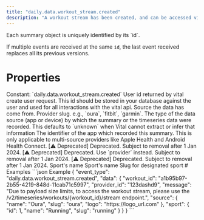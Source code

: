 ```yaml
---
title: "daily.data.workout_stream.created"
description: "A workout stream has been created, and can be accessed via the /v2/timeseries/workouts/&lcub;workout_id&rcub;/stream endpoint."
---
```

<Warning>
Each summary object is uniquely identified by its `id`.

If multiple events are received at the same `id`, the last event received replaces all its previous
versions.
</Warning>
# Properties
<ResponseField name="event_type" type="const string" required="true">
Constant: `daily.data.workout_stream.created`
</ResponseField>
<ResponseField name="data" type="ClientFacingShallowWorkoutStream" required="true">
<Expandable title="ClientFacingShallowWorkoutStream" defaultOpen="true">
<ResponseField name="user_id" type="string" required="true">
User id returned by vital create user request. This id should be stored in your database against the user and used for all interactions with the vital api.
</ResponseField>
<ResponseField name="workout_id" type="string" required="true">
</ResponseField>
<ResponseField name="provider_id" type="string" required="true">
</ResponseField>
<ResponseField name="message" type="string | null">
</ResponseField>
<ResponseField name="source" type="ClientFacingSource" required="true">
Source the data has come from.
<Expandable title="ClientFacingSource" defaultOpen="true">
<ResponseField name="provider" type="string" required="true">
Provider slug. e.g., `oura`, `fitbit`, `garmin`.
</ResponseField>
<ResponseField name="type" type="string | null">
The type of the data source (app or device) by which the summary or the timeseries data were recorded. This defaults to `unknown` when Vital cannot extract or infer that information
</ResponseField>
<ResponseField name="app_id" type="string | null">
The identifier of the app which recorded this summary. This is only applicable to multi-source providers like Apple Health and Android Health Connect.
</ResponseField>
<ResponseField name="name" type="string" required="true">
[⚠️ Deprecated] Deprecated. Subject to removal after 1 Jan 2024.
</ResponseField>
<ResponseField name="slug" type="string" required="true">
[⚠️ Deprecated] Deprecated. Use `provider` instead. Subject to removal after 1 Jan 2024.
</ResponseField>
<ResponseField name="logo" type="string" required="true">
[⚠️ Deprecated] Deprecated. Subject to removal after 1 Jan 2024.
</ResponseField>
</Expandable>
</ResponseField>
<ResponseField name="sport" type="ClientFacingSport | null">
Sport&#x27;s name
<Expandable title="ClientFacingSport" defaultOpen="true">
<ResponseField name="id" type="integer" required="true">
</ResponseField>
<ResponseField name="name" type="string" required="true">
Sport&#x27;s name
</ResponseField>
<ResponseField name="slug" type="string" required="true">
Slug for designated sport
</ResponseField>
</Expandable>
</ResponseField>
</Expandable>
</ResponseField>
# Examples
<CodeGroup>
```json Example
{
  "event_type": "daily.data.workout_stream.created",
  "data": {
    "workout_id": "a1b95b97-2b55-4219-848d-11cab71c5997",
    "provider_id": "123dashd9",
    "message": "Due to payload size limits, to access the workout stream, please use the /v2/timeseries/workouts/{workout_id}/stream endpoint.",
    "source": {
      "name": "Oura",
      "slug": "oura",
      "logo": "https://logo_url.com"
    },
    "sport": {
      "id": 1,
      "name": "Running",
      "slug": "running"
    }
  }
}
```
</CodeGroup>
